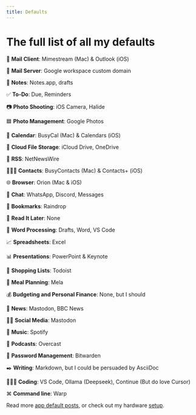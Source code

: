 ```yaml
---
title: Defaults
---
```


# The full list of all my defaults

📨 **Mail Client**: Mimestream (Mac) & Outlook (iOS)

📮 **Mail Server**: Google workspace custom domain

📝 **Notes**: Notes.app, drafts

✅ **To-Do**: Due, Reminders

📷 **Photo Shooting**: iOS Camera, Halide

🟦 **Photo Management**: Google Photos

📆 **Calendar**: BusyCal (Mac) & Calendars (iOS)

📁 **Cloud File Storage**: iCloud Drive, OneDrive

📖 **RSS**: NetNewsWire

🙍🏻‍♂️ **Contacts**: BusyContacts (Mac) & Contacts+ (iOS)

🌐 **Browser**: Orion (Mac & iOS)

💬 **Chat**: WhatsApp, Discord, Messages

🔖 **Bookmarks**: Raindrop

📑 **Read It Later**: None

📜 **Word Processing**: Drafts, Word, VS Code

📈 **Spreadsheets**: Excel

📊 **Presentations**: PowerPoint & Keynote

🛒 **Shopping Lists**: Todoist

🍴 **Meal Planning**: Mela

💰 **Budgeting and Personal Finance**: None, but I should

📰 **News**: Mastodon, BBC News

🤦‍♂️ **Social Media**: Mastodon

🎵 **Music**: Spotify

🎤 **Podcasts**: Overcast

🔐 **Password Management**: Bitwarden

✒️ **Writing**: Markdown, but I could be persuaded by AsciiDoc

🧑🏻‍💻 **Coding**: VS Code, Ollama (Deepseek), Continue (But do love Cursor)

⌘ **Command line**: Warp

Read more [app default posts](https://defaults.rknight.me/), or check out my hardware [setup](/setup).